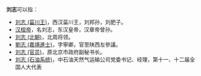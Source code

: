 '''刘志'''可以指：
*[[刘志_(菑川王)|刘志 (菑川王)]]，西汉菑川王，刘邦孙，刘肥子。
*[[汉桓帝|汉桓帝]]，名刘志，东汉皇帝，汉章帝曾孙。
*[[刘志_(北朝)|刘志 (北朝)]]，北周将领。
*[[劉志_(嘉靖進士)|劉志 (嘉靖進士)]]，字寧卿，官至陕西左參議。
*[[刘志_(官员)|刘志 (官员)]]，原北京市政府副秘书长。
*[[刘志_(石油系统)|刘志 (石油系统)]]，中石油天然气运输公司党委书记、经理，第十一、十二届全国人大代表

{{消歧义|Z志|cat=二字刘姓人名消歧义}}